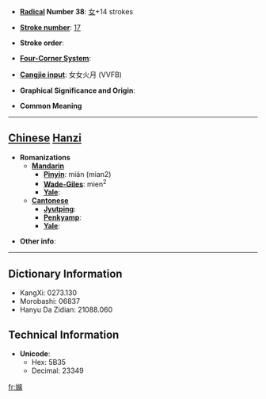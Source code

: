 * '''[[Wiktionary:Chinese radical index| Radical]] Number 38''': [[Wiktionary:Chinese radical index 女|女]]+14 strokes

* '''[[Wiktionary:Chinese total strokes index|Stroke number]]''': [[Wiktionary:Chinese total strokes index 17|17]]

* '''Stroke order''': 

* '''[[Wiktionary:Chinese four corner index|Four-Corner System]]''': 

* '''[[Wiktionary:Chinese Cangjie index|Cangjie input]]''': 女女火月 (VVFB)

* '''Graphical Significance and Origin''': 

* '''Common Meaning'''

----

== [[Chinese]] [[Hanzi]] ==

* '''Romanizations'''
** '''[[Mandarin]]'''
*** '''[[Pinyin]]''': mián (mian2)
*** '''[[Wade-Giles]]''': mien<sup>2</sup>
*** '''[[Yale]]''': 
** '''[[Cantonese]]'''
*** '''[[Jyutping]]''':
*** '''[[Penkyamp]]''': 
*** '''[[Yale]]''': 

* '''Other info''': 

----

== Dictionary Information ==

* KangXi: 0273.130
* Morobashi: 06837
* Hanyu Da Zidian: 21088.060

== Technical Information ==

* '''Unicode''':
** Hex: 5B35
** Decimal: 23349

[[fr:嬵]]